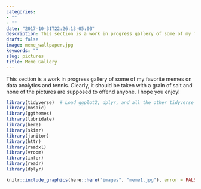 ```yaml
---
categories:
- ""
- ""
date: "2017-10-31T22:26:13-05:00"
description: This section is a work in progress gallery of some of my favorite memes on data analytics and tennis
draft: false
image: meme_wallpaper.jpg
keywords: ""
slug: pictures
title: Meme Gallery
---
```


This section is a work in progress gallery of some of my favorite memes on data analytics and tennis. Clearly, it should be taken with a grain of salt and none of the pictures are supposed to offend anyone. I hope you enjoy!


```r
library(tidyverse)  # Load ggplot2, dplyr, and all the other tidyverse packages
library(mosaic)
library(ggthemes)
library(lubridate)
library(here)
library(skimr)
library(janitor)
library(httr)
library(readxl)
library(vroom)
library(infer)
library(readr)
library(dplyr)

```



```r
knitr::include_graphics(here::here("images", "meme1.jpg"), error = FALSE)
```
